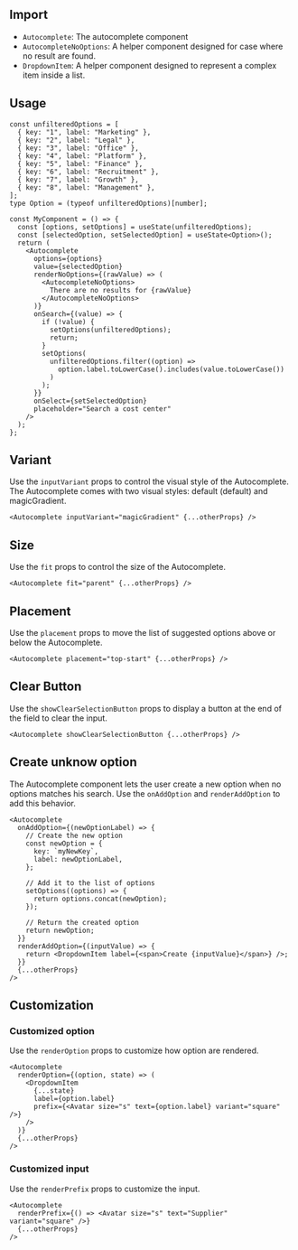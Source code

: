 
## Import

- `Autocomplete`: The autocomplete component
- `AutocompleteNoOptions`: A helper component designed for case where no result are found.
- `DropdownItem`: A helper component designed to represent a complex item inside a list.

## Usage

<Preview>
  <Demo />
</Preview>

```tsx
const unfilteredOptions = [
  { key: "1", label: "Marketing" },
  { key: "2", label: "Legal" },
  { key: "3", label: "Office" },
  { key: "4", label: "Platform" },
  { key: "5", label: "Finance" },
  { key: "6", label: "Recruitment" },
  { key: "7", label: "Growth" },
  { key: "8", label: "Management" },
];
type Option = (typeof unfilteredOptions)[number];

const MyComponent = () => {
  const [options, setOptions] = useState(unfilteredOptions);
  const [selectedOption, setSelectedOption] = useState<Option>();
  return (
    <Autocomplete
      options={options}
      value={selectedOption}
      renderNoOptions={(rawValue) => (
        <AutocompleteNoOptions>
          There are no results for {rawValue}
        </AutocompleteNoOptions>
      )}
      onSearch={(value) => {
        if (!value) {
          setOptions(unfilteredOptions);
          return;
        }
        setOptions(
          unfilteredOptions.filter((option) =>
            option.label.toLowerCase().includes(value.toLowerCase())
          )
        );
      }}
      onSelect={setSelectedOption}
      placeholder="Search a cost center"
    />
  );
};
```

## Variant

Use the `inputVariant` props to control the visual style of the Autocomplete.
The Autocomplete comes with two visual styles: default (default) and magicGradient.

<Preview>
  <Demo inputVariant="magicGradient" />
</Preview>

```tsx
<Autocomplete inputVariant="magicGradient" {...otherProps} />
```

## Size

Use the `fit` props to control the size of the Autocomplete.

<Preview>
  <Demo fit="parent" />
</Preview>

```tsx
<Autocomplete fit="parent" {...otherProps} />
```

## Placement

Use the `placement` props to move the list of suggested options above or below the Autocomplete.

<Preview>
  <Demo placement="top-start" />
</Preview>

```tsx
<Autocomplete placement="top-start" {...otherProps} />
```

## Clear Button

Use the `showClearSelectionButton` props to display a button at the end of the field to clear the input.

<Preview>
  <Demo showClearSelectionButton defaultValueIndex={1} />
</Preview>

```tsx
<Autocomplete showClearSelectionButton {...otherProps} />
```

## Create unknow option

The Autocomplete component lets the user create a new option when no options matches his search.
Use the `onAddOption` and `renderAddOption` to add this behavior.

```tsx
<Autocomplete
  onAddOption={(newOptionLabel) => {
    // Create the new option
    const newOption = {
      key: `myNewKey`,
      label: newOptionLabel,
    };

    // Add it to the list of options
    setOptions((options) => {
      return options.concat(newOption);
    });

    // Return the created option
    return newOption;
  }}
  renderAddOption={(inputValue) => {
    return <DropdownItem label={<span>Create {inputValue}</span>} />;
  }}
  {...otherProps}
/>
```

## Customization

### Customized option

Use the `renderOption` props to customize how option are rendered.

<Preview>
  <Demo withCustomRenderOption />
</Preview>

```tsx
<Autocomplete
  renderOption={(option, state) => (
    <DropdownItem
      {...state}
      label={option.label}
      prefix={<Avatar size="s" text={option.label} variant="square" />}
    />
  )}
  {...otherProps}
/>
```

### Customized input

Use the `renderPrefix` props to customize the input.

<Preview>
  <Demo withCustomPrefix defaultValueIndex={1} />
</Preview>

```tsx
<Autocomplete
  renderPrefix={() => <Avatar size="s" text="Supplier" variant="square" />}
  {...otherProps}
/>
```
